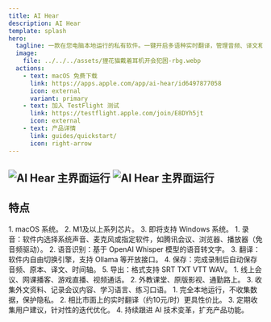```yaml
---
title: AI Hear
description: AI Hear
template: splash
hero:
  tagline: 一款在您电脑本地运行的私有软件。一键开启多语种实时翻译，管理音频、译文和时间轴，即使身处没有网络的教室、地铁、商场或户外。不收集数据，保护隐私。
  image:
    file: ../../../assets/狸花猫戴着耳机开会犯困-rbg.webp
  actions:
    - text: macOS 免费下载
      link: https://apps.apple.com/app/ai-hear/id6497877058
      icon: external
      variant: primary
    - text: 加入 TestFlight 测试
      link: https://testflight.apple.com/join/E8DYh5jt
      icon: external
    - text: 产品详情
      link: guides/quickstart/
      icon: right-arrow
---
```

![AI Hear 主界面运行](../../../assets/images/homepage001.gif)
![AI Hear 主界面运行](../../../assets/images/homepage001.gif)
---

## 特点

<CardGrid stagger>
	<Card title="硬件要求" icon="pencil" style="width: 20px; height: 10px;">
	1. macOS 系统。
	2. M1及以上系列芯片。
	3. 即将支持 Windows 系统。

</Card>
	<Card title="主要功能" icon="add-document">
	1. 录音：软件内选择系统声音、麦克风或指定软件，如腾讯会议、浏览器、播放器（免音频驱动）。
	2. 语音识别：基于 OpenAI Whisper 模型的语音转文字。
	3. 翻译：软件内自由切换引擎，支持 Ollama 等开放接口。
	4. 保存：完成录制后自动保存音频、原本、译文、时间轴。
	5. 导出：格式支持 SRT TXT VTT WAV。
</Card>
	<Card title="使用场景" icon="setting">
    1. 线上会议、网课播客、游戏直播、视频通话。
	2. 外教课堂、原版影视、通勤路上。
	3. 收集外文资料、记录会议内容、学习语言、练习口语。
</Card>
	<Card title="为何选择 AI Hear" icon="open-book">
	1. 完全本地运行，不收集数据，保护隐私。
	2. 相比市面上的实时翻译（约10元/时）更具性价比。
	3. 定期收集用户建议，针对性的迭代优化。
	4. 持续跟进 AI 技术变革，扩充产品功能。
</Card>
</CardGrid>
